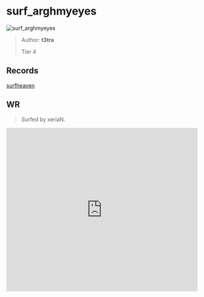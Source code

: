 
# surf_arghmyeyes

![surf_arghmyeyes](https://raw.githubusercontent.com/Sayt123/SurfMapPics/Maps-and-bonuses/csgo/surf_arghmyeyes.jpg)

> Author: **t3tra**
>
> Tier 4

## Records

[surfheaven](https://surfheaven.eu/map/surf_arghmyeyes)

## WR

> Surfed by xeriaN.

<iframe
width="100%"
height="430"
src="https://www.youtube.com/embed/_6i_cIJWIxQ"
frameborder="0"
allow="accelerometer; autoplay; clipboard-write; encrypted-media; gyroscope; picture-in-picture"
allowFullScreen
/>

```md

[Surf Timer] - xeriaN | κѕғ finished in 00:27:27 (WR -00:00:28). Improving by 00:00:40
[Surf Timer] - xeriaN | κѕғ beat the map record! Rank: 1/147


```
                